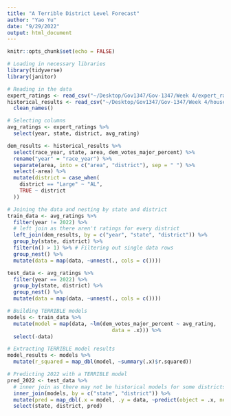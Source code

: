 ```yaml
---
title: "A Terrible District Level Forecast"
author: "Yao Yu"
date: "9/29/2022"
output: html_document
---
```


```r
knitr::opts_chunk$set(echo = FALSE)

# Loading in necessary libraries
library(tidyverse)
library(janitor)

# Reading in the data
expert_ratings <- read_csv("~/Desktop/Gov1347/Gov-1347/Week 4/expert_rating.csv")
historical_results <- read_csv("~/Desktop/Gov1347/Gov-1347/Week 4/house party vote share by district 1948-2020.csv") %>% 
  clean_names()
```

```r
# Selecting columns
avg_ratings <- expert_ratings %>% 
  select(year, state, district, avg_rating)

dem_results <- historical_results %>% 
  select(race_year, state, area, dem_votes_major_percent) %>% 
  rename("year" = "race_year") %>% 
  separate(area, into = c("area", "district"), sep = " ") %>% 
  select(-area) %>% 
  mutate(district = case_when(
    district == "Large" ~ "AL",
    TRUE ~ district
  ))

# Joining the data and nesting by state and district
train_data <- avg_ratings %>% 
  filter(year != 2022) %>% 
  # left join as there aren't ratings for every district
  left_join(dem_results, by = c("year", "state", "district")) %>% 
  group_by(state, district) %>% 
  filter(n() > 1) %>% # Filtering out single data rows
  group_nest() %>% 
  mutate(data = map(data, ~unnest(., cols = c())))

test_data <- avg_ratings %>% 
  filter(year == 2022) %>% 
  group_by(state, district) %>% 
  group_nest() %>% 
  mutate(data = map(data, ~unnest(., cols = c())))
```

```r
# Building TERRIBLE models
models <- train_data %>% 
  mutate(model = map(data, ~lm(dem_votes_major_percent ~ avg_rating, 
                                  data = .x))) %>% 
  select(-data)

# Extracting TERRIBLE model results
model_results <- models %>% 
  mutate(r_squared = map_dbl(model, ~summary(.x)$r.squared))

# Predicting 2022 with a TERRIBLE model
pred_2022 <- test_data %>%
  # inner join as there may not be historical models for some districts
  inner_join(models, by = c("state", "district")) %>% 
  mutate(pred = map_dbl(.x = model, .y = data, ~predict(object = .x, newdata = as.data.frame(.y)))) %>%
  select(state, district, pred)
```

```r

```

